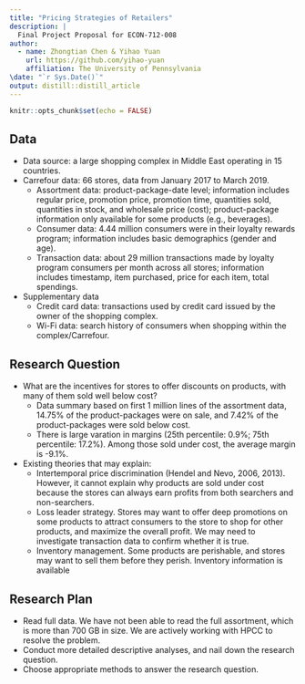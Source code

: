 ```yaml
---
title: "Pricing Strategies of Retailers"
description: |
  Final Project Proposal for ECON-712-008
author:
  - name: Zhongtian Chen & Yihao Yuan
    url: https://github.com/yihao-yuan
    affiliation: The University of Pennsylvania
\date: "`r Sys.Date()`"
output: distill::distill_article
---
```


```r
knitr::opts_chunk$set(echo = FALSE)
```

## Data

* Data source: a large shopping complex in Middle East operating in 15 countries.
* Carrefour data: 66 stores, data from January 2017 to March 2019.
  + Assortment data: product-package-date level; information includes regular price, promotion price, promotion time, quantities sold, quantities in stock, and wholesale price (cost); product-package information only available for some products (e.g., beverages).
  + Consumer data: 4.44 million consumers were in their loyalty rewards program; information includes basic demographics (gender and age).
  + Transaction data: about 29 million transactions made by loyalty program consumers per month across all stores; information includes timestamp, item purchased, price for each item, total spendings.
* Supplementary data
  + Credit card data: transactions used by credit card issued by the owner of the shopping complex.
  + Wi-Fi data: search history of consumers when shopping within the complex/Carrefour.

## Research Question

* What are the incentives for stores to offer discounts on products, with many of them sold well below cost?
  + Data summary based on first 1 million lines of the assortment data, 14.75% of the product-packages were on sale, and 7.42% of the product-packages were sold below cost.
  + There is large varation in margins (25th percentile: 0.9%; 75th percentile: 17.2%). Among those sold under cost, the average margin is -9.1%.

* Existing theories that may explain:
  + Intertemporal price discrimination (Hendel and Nevo, 2006, 2013). However, it cannot explain why products are sold under cost because the stores can always earn profits from both searchers and non-searchers.
  + Loss leader strategy. Stores may want to offer deep promotions on some products to attract consumers to the store to shop for other products, and maximize the overall profit. We may need to investigate transaction data to confirm whether it is true.
  + Inventory management. Some products are perishable, and stores may want to sell them before they perish. Inventory information is available 

## Research Plan

* Read full data. We have not been able to read the full assortment, which is more than 700 GB in size. We are actively working with HPCC to resolve the problem.
* Conduct more detailed descriptive analyses, and nail down the research question.
* Choose appropriate methods to answer the research question.